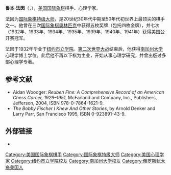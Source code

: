 {{noteTA
|1=zh-hans:法恩;zh-hant:法因;
}}
{{Infobox chess player
|name = 鲁本·法因
|image= Reuben Fine (1961).jpg
|caption=
|birthname = Reuben Fine
|country = [[美国|美国]]
|birth_date = {{Birth date|1914|10|11}}
|birth_place = 美国[[纽约市|纽约市]]
|death_date ={{Death date and age|1993|3|26|1914|10|11}}
|death_place = 美国纽约市
|title = [[国际象棋特级大师|特级大师]]
|worldchampion =
|womensworldchampion =
|rating = 
|peakrating = 
}}
'''鲁本·法因'''（{{lang-en|Reuben Fine}}，{{bd|1914年|10月11日|1993年|3月26日}}），[[美国|美国]][[国际象棋|国际象棋]]棋手、心理学家。

法因为[[国际象棋特级大师|国际象棋特级大师]]，是20世纪30年代中期至50年代初世界上最顶尖的棋手之一。他曾在三次[[国际象棋奥林匹克|国际象棋奥林匹克]]中获得五枚奖牌（包托四枚金牌），并七次（1932年、1933年、1934年、1935年、1939年、1940年、1941年）获得美国公开赛冠军。

法因于1932年毕业于[[纽约市立学院|纽约市立学院]]。[[第二次世界大战|第二次世界大战]]结束后，他获得[[南加州大学|南加州大学]]心理学博士学位。此后他不再以下棋为主业，开始从事心理学研究，并曾出版过多部心理学专著。

== 参考文献 ==
* Aidan Woodger: ''Reuben Fine: A Comprehensive Record of an American Chess Career, 1929–1951'', McFarland and Company, Inc., Publishers, Jefferson, 2004, ISBN 978-0-7864-1621-9.
* ''The Bobby Fischer I Knew And Other Stories'', by Arnold Denker and Larry Parr, San Francisco 1995, ISBN 0-923891-43-9.

== 外部链接 ==
* {{chessgames player|id=20102}}

{{chess-bio-stub}}
{{Authority control}}

{{DEFAULTSORT: Fine, Reuben}}
[[Category:美国国际象棋棋手|Category:美国国际象棋棋手]]
[[Category:国际象棋特级大师|Category:国际象棋特级大师]]
[[Category:美国心理学家|Category:美国心理学家]]
[[Category:纽约市立学院校友|Category:纽约市立学院校友]]
[[Category:南加州大学校友|Category:南加州大学校友]]
[[Category:俄罗斯犹太裔美国人|Category:俄罗斯犹太裔美国人]]